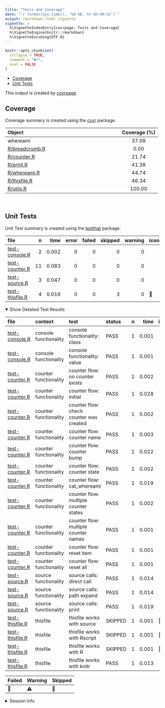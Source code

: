 ```yaml
---
title: "Tests and Coverage"
date: "`r format(Sys.time(), '%d %B, %Y %H:%M:%S')`"
output: rmarkdown::html_vignette
vignette: >
  %\VignetteIndexEntry{covrpage: Tests and Coverage}
  %\VignetteEngine{knitr::rmarkdown}
  %\VignetteEncoding{UTF-8}
---
```

  
```r
knitr::opts_chunk$set(
  collapse = TRUE,
  comment = "#>",
  eval = FALSE
)
```

<!--- Placeholder for tests/README.md Do Not Edit--->
  - [Coverage](#coverage)
  - [Unit Tests](#unit-tests)

This output is created by
[covrpage](https://github.com/metrumresearchgroup/covrpage).

## Coverage

Coverage summary is created using the
[covr](https://github.com/r-lib/covr) package.

| Object                              | Coverage (%) |
| :---------------------------------- | :----------: |
| whereami                            |    37.09     |
| [R/breadcrumb.R](https://github.com/yonicd/whereami/tree/master/R/breadcrumb.R) |     0.00     |
| [R/counter.R](https://github.com/yonicd/whereami/tree/master/R/counter.R)       |    21.74     |
| [R/print.R](https://github.com/yonicd/whereami/tree/master/R/print.R)           |    41.38     |
| [R/whereami.R](https://github.com/yonicd/whereami/tree/master/R/whereami.R)     |    44.74     |
| [R/thisfile.R](https://github.com/yonicd/whereami/tree/master/R/thisfile.R)     |    46.34     |
| [R/utils.R](https://github.com/yonicd/whereami/tree/master/R/utils.R)           |    100.00    |

<br>

## Unit Tests

Unit Test summary is created using the
[testthat](https://github.com/r-lib/testthat)
package.

| file                                        |  n |  time | error | failed | skipped | warning | icon |
| :------------------------------------------ | -: | ----: | ----: | -----: | ------: | ------: | :--- |
| [test-console.R](https://github.com/yonicd/whereami/tree/master/tests/testthat/test-console.R)   |  2 | 0.002 |     0 |      0 |       0 |       0 |      |
| [test-counter.R](https://github.com/yonicd/whereami/tree/master/tests/testthat/test-counter.R)   | 11 | 0.083 |     0 |      0 |       0 |       0 |      |
| [test-source.R](https://github.com/yonicd/whereami/tree/master/tests/testthat/test-source.R)     |  3 | 0.047 |     0 |      0 |       0 |       0 |      |
| [test-thisfile.R](https://github.com/yonicd/whereami/tree/master/tests/testthat/test-thisfile.R) |  4 | 0.016 |     0 |      0 |       3 |       0 | 🔶    |

<details open>

<summary> Show Detailed Test Results
</summary>

| file                                                | context               | test                                    | status  | n |  time | icon |
| :-------------------------------------------------- | :-------------------- | :-------------------------------------- | :------ | -: | ----: | :--- |
| [test-console.R](https://github.com/yonicd/whereami/tree/master/tests/testthat/test-console.R#L8)        | console functionality | console functionality: class            | PASS    | 1 | 0.001 |      |
| [test-console.R](https://github.com/yonicd/whereami/tree/master/tests/testthat/test-console.R#L12)       | console functionality | console functionality: value            | PASS    | 1 | 0.001 |      |
| [test-counter.R](https://github.com/yonicd/whereami/tree/master/tests/testthat/test-counter.R#L7)        | counter functionality | counter flow: no counter exists         | PASS    | 1 | 0.002 |      |
| [test-counter.R](https://github.com/yonicd/whereami/tree/master/tests/testthat/test-counter.R#L13)       | counter functionality | counter flow: initial                   | PASS    | 1 | 0.028 |      |
| [test-counter.R](https://github.com/yonicd/whereami/tree/master/tests/testthat/test-counter.R#L17)       | counter functionality | counter flow: check counter was created | PASS    | 1 | 0.002 |      |
| [test-counter.R](https://github.com/yonicd/whereami/tree/master/tests/testthat/test-counter.R#L21)       | counter functionality | counter flow: counter name              | PASS    | 1 | 0.003 |      |
| [test-counter.R](https://github.com/yonicd/whereami/tree/master/tests/testthat/test-counter.R#L25)       | counter functionality | counter flow: counter bump              | PASS    | 1 | 0.022 |      |
| [test-counter.R](https://github.com/yonicd/whereami/tree/master/tests/testthat/test-counter.R#L29)       | counter functionality | counter flow: counter state             | PASS    | 1 | 0.002 |      |
| [test-counter.R](https://github.com/yonicd/whereami/tree/master/tests/testthat/test-counter.R#L33)       | counter functionality | counter flow: cat\_whereami             | PASS    | 1 | 0.019 |      |
| [test-counter.R](https://github.com/yonicd/whereami/tree/master/tests/testthat/test-counter.R#L37_L38)   | counter functionality | counter flow: multiple counter states   | PASS    | 1 | 0.002 |      |
| [test-counter.R](https://github.com/yonicd/whereami/tree/master/tests/testthat/test-counter.R#L42)       | counter functionality | counter flow: multiple counter names    | PASS    | 1 | 0.001 |      |
| [test-counter.R](https://github.com/yonicd/whereami/tree/master/tests/testthat/test-counter.R#L47)       | counter functionality | counter flow: reset item                | PASS    | 1 | 0.001 |      |
| [test-counter.R](https://github.com/yonicd/whereami/tree/master/tests/testthat/test-counter.R#L52)       | counter functionality | counter flow: reset all                 | PASS    | 1 | 0.001 |      |
| [test-source.R](https://github.com/yonicd/whereami/tree/master/tests/testthat/test-source.R#L7)          | source functionality  | source calls: direct call               | PASS    | 1 | 0.014 |      |
| [test-source.R](https://github.com/yonicd/whereami/tree/master/tests/testthat/test-source.R#L11)         | source functionality  | source calls: path expand               | PASS    | 1 | 0.014 |      |
| [test-source.R](https://github.com/yonicd/whereami/tree/master/tests/testthat/test-source.R#L15)         | source functionality  | source calls: print                     | PASS    | 1 | 0.019 |      |
| [test-thisfile.R](https://github.com/yonicd/whereami/tree/master/tests/testthat/test-thisfile.R#L7)      | thisfile              | thisfile works with source              | SKIPPED | 1 | 0.001 | 🔶    |
| [test-thisfile.R](https://github.com/yonicd/whereami/tree/master/tests/testthat/test-thisfile.R#L13)     | thisfile              | thisfile works with Rscript             | SKIPPED | 1 | 0.001 | 🔶    |
| [test-thisfile.R](https://github.com/yonicd/whereami/tree/master/tests/testthat/test-thisfile.R#L21)     | thisfile              | thisfile works with R                   | SKIPPED | 1 | 0.001 | 🔶    |
| [test-thisfile.R](https://github.com/yonicd/whereami/tree/master/tests/testthat/test-thisfile.R#L31_L35) | thisfile              | thisfile works with knitr               | PASS    | 1 | 0.013 |      |

| Failed | Warning | Skipped |
| :----- | :------ | :------ |
| 🛑      | ⚠️      | 🔶       |

</details>

<details>

<summary> Session Info </summary>

| Field    | Value                               |
| :------- | :---------------------------------- |
| Version  | R version 3.5.1 (2018-07-02)        |
| Platform | x86\_64-apple-darwin15.6.0 (64-bit) |
| Running  | macOS 10.14.4                       |
| Language | en\_US                              |
| Timezone | America/New\_York                   |

| Package  | Version |
| :------- | :------ |
| testthat | 2.0.1   |
| covr     | 3.2.1   |
| covrpage | 0.0.70  |

</details>

<!--- Final Status : skipped/warning --->
